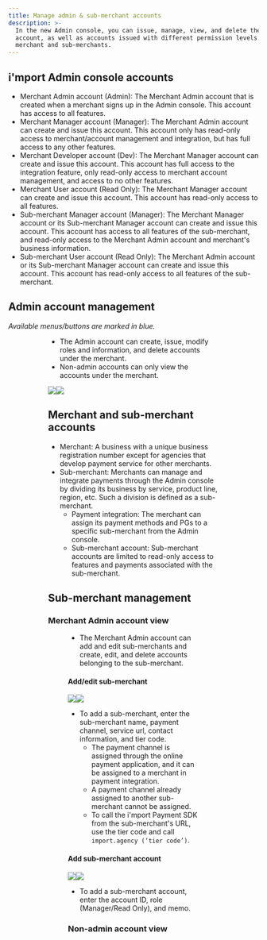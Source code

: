 ```yaml
---
title: Manage admin & sub-merchant accounts
description: >-
  In the new Admin console, you can issue, manage, view, and delete the Admin
  account, as well as accounts issued with different permission levels under the
  merchant and sub-merchants.
---
```




## i'mport Admin console accounts

* Merchant Admin account (Admin): The Merchant Admin account that is created when a merchant signs up in the Admin console. This account has access to all features.
* Merchant Manager account (Manager): The Merchant Admin account can create and issue this account. This account only has read-only access to merchant/account management and integration, but has full access to any other features.
* Merchant Developer account (Dev): The Merchant Manager account can create and issue this account. This account has full access to the integration feature, only read-only access to merchant account management, and access to no other features.
* Merchant User account (Read Only): The Merchant Manager account can create and issue this account. This account has read-only access to all features.
* Sub-merchant Manager account (Manager): The Merchant Manager account or its Sub-merchant Manager account can create and issue this account. This account has access to all features of the sub-merchant, and read-only access to the Merchant Admin account and merchant's business information.
* Sub-merchant User account (Read Only): The Merchant Admin account or its Sub-merchant Manager account can create and issue this account. This account has read-only access to all features of the sub-merchant.

## Admin account management

_Available menus/buttons are marked in blue._

<Figure src="/gitbook-assets/en/image (32).png" caption="Admin account view" />

<Figure src="/gitbook-assets/en/image (39).png" caption="Non-admin account view" />

* The Admin account can create, issue, modify roles and information, and delete accounts under the merchant.
* Non-admin accounts can only view the accounts under the merchant.

![](</gitbook-assets/en/image.png>)![](</gitbook-assets/en/image (252).png>)



## Merchant and sub-merchant accounts

* Merchant: A business with a unique business registration number except for agencies that develop payment service for other merchants.
* Sub-merchant: Merchants can manage and integrate payments through the Admin console by dividing its business by service, product line, region, etc. Such a division is defined as a sub-merchant.
  * Payment integration: The merchant can assign its payment methods and PGs to a specific sub-merchant from the Admin console.
  * Sub-merchant account: Sub-merchant accounts are limited to read-only access to features and payments associated with the sub-merchant.

## Sub-merchant management

### Merchant Admin account view

<Figure src="/gitbook-assets/en/image (62).png" caption="Merchant Admin account view" />

* The Merchant Admin account can add and edit sub-merchants and create, edit, and delete accounts belonging to the sub-merchant.

#### Add/edit sub-merchant

![](</gitbook-assets/en/image (120).png>)![](</gitbook-assets/en/image (155).png>)



* To add a sub-merchant, enter the sub-merchant name, payment channel, service url, contact information, and tier code.
  * The payment channel is assigned through the online payment application, and it can be assigned to a merchant in payment integration.
  * A payment channel already assigned to another sub-merchant cannot be assigned.
  * To call the i'mport Payment SDK from the sub-merchant's URL, use the tier code and call `import.agency (‘tier code’)`.

#### Add sub-merchant account

![](</gitbook-assets/en/image (100).png>)![](</gitbook-assets/en/image (278).png>)

* To add a sub-merchant account, enter the account ID, role (Manager/Read Only), and memo.

### Non-admin account view

<Figure src="/gitbook-assets/en/image (273).png" caption="Non-admin Merchant account view" />

<Figure src="/gitbook-assets/en/image (262).png" caption="Sub-merchant Manager account view" />

<Figure src="/gitbook-assets/en/image (82).png" caption="Sub-merchant User account view" />
